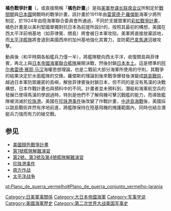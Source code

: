 {{unreferenced|time=2015-12-25T15:19:04+00:00}}
'''橘色戰爭計畫'''（{{lang-en|'''War Plan Orange'''}}，或直接簡稱「'''橘色計畫'''」）是指[[美軍参谋长联席会议|美軍参谋长联席会议]]所制定於[[戰間期|戰間期]]與[[大日本帝國|日本國]]開戰時的戰爭計畫，該計畫於1911年由[[雷蒙德·P·羅傑斯|雷蒙德·P·羅傑斯]]海軍少將所制定，於1924年由陸海軍聯合委員會所通過，不同於支援盟軍的[[美國顏色戰爭計畫|彩虹戰爭計畫]]，橘色計畫是以美利堅國單獨對抗日本為前提所設計的，按照其最初的構想，美國在西太平洋前哨基地（如菲律賓、關島）將會被日本軍攻陷，美軍將直接放棄該地，而[[美國太平洋艦隊|太平洋艦隊]]將會退到美國西岸的加州基地強化其實力，並防範[[巴拿馬運河|巴拿馬運河]]被攻擊。

動員後（和平時期各船艦兵力僅一半），將艦隊駛向西太平洋，收復關島與菲律賓，再北上與[[日本帝國海軍|日本帝國海軍]][[聯合艦隊|聯合艦隊]]展開決戰，然後封鎖[[本州|日本本土]]。這是標準的[[阿尔弗雷德·赛耶·马汉|阿尔弗雷德·赛耶·马汉]]海權思想理論，也是二戰前大部分海軍所使用的守則，其戰爭的結果決定於水面艦隊的交鋒。羅傑斯的理論到後來戰爭爆發後演變成[[跳島戰術|跳島戰術]]，越過日本軍防禦嚴密的島嶼，解放菲律賓後封鎖日本，但不同的是沒有馬漢的決戰構想，日本作戰計畫也與預料中的不同。計畫者並未預料到，潛艇和海軍航空兵的發展已使得馬漢的學說過時，特別是他們不了解飛機可擊沉戰艦的能力，而導致艦隊被消滅於[[珍珠港|珍珠港]]。美國在[[珍珠港事件|珍珠港事件]]後改變了作戰計畫，[[中途島海戰|中途島海戰]]後，美國採以跳島戰術井然有序地前進，將艦隊保持在陸基飛機的掩護範圍內，同時也結合潛艇兵力強而有力的破交戰。

== 参见 ==
*[[美國顏色戰爭計畫|美國顏色戰爭計畫]]
*[[第1號艦隊解難演習|第1號艦隊解難演習]]
*[[第2號、第3號及第4號艦隊解難演習|第2號、第3號及第4號艦隊解難演習]]
*[[珍珠港事件|珍珠港事件]]
*[[南方作战|南方作战]]
*[[太平洋战争|太平洋战争]]
[[Category:日美軍事關係|Category:日美軍事關係]]
[[Category:大日本帝國海軍|Category:大日本帝國海軍]]
[[Category:军事学说|Category:军事学说]]
[[Category:美國海軍歷史|Category:美國海軍歷史]]
[[Category:第二次世界大战美国军事史|Category:第二次世界大战美国军事史]]

[[pt:Plano_de_guerra_vermelho#Plano_de_guerra_conjunto_vermelho-laranja|pt:Plano_de_guerra_vermelho#Plano_de_guerra_conjunto_vermelho-laranja]]